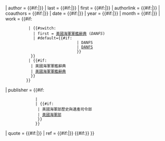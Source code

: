 <includeonly>{{cite web
| url = {{{url}}}
| title = ''{{{title}}}''
| accessdate = {{#if:{{{accessdate|}}}|{{{accessdate}}}}}
| author = {{#if:{{{author|}}}|{{{author}}}}}
| last = {{#if:{{{last|}}}|{{{last}}}}}
| first = {{#if:{{{first|}}}|{{{first}}}}}
| authorlink = {{#if:{{{authorlink|}}}|{{{authorlink}}}}}
| coauthors = {{#if:{{{coauthors|}}}|{{{coauthors}}}}}
| date = {{#if:{{{date|}}}|{{{date}}}}}
| year = {{#if:{{{year|}}}|{{{year}}}}}
| month = {{#if:{{{month|}}}|{{{month}}}}}
| work =  {{#if: {{{short|}}}
           | {{#switch:{{lc:{{{short|}}}}}
             | first = [[美國海軍軍艦辭典]] (''DANFS'')
             | #default={{#if: {{{link|}}}
                                | DANFS
                                | [[美國海軍軍艦辭典|DANFS]]
                                }}
            }}
           | {{#if: {{{link|}}}
            | 美國海軍軍艦辭典
            | [[美國海軍軍艦辭典]]
            }}
          }}
| publisher = {{#if: {{{short|}}}
              |
              | {{#if: {{{link|}}}
               | 美國海軍部歷史與遺產司令部
               | [[美國海軍部]]{{le|美國海軍歷史與遺產司令部|Naval History & Heritage Command|歷史與遺產司令部}}
               }}
              }}
| quote = {{#if:{{{quote|}}}|{{{quote}}}}}
| ref = {{#if:{{{ref|}}}|{{{ref}}}}}
{{#if:{{{accessdaymonth|}}}{{{accessmonthday|}}}{{{accessday|}}}{{{accessmonth|}}}{{{accessyear|}}}{{{day|}}}{{{access-date|}}}{{{dateformat|}}}}}
}}</includeonly><noinclude>
{{documentation}}</noinclude>